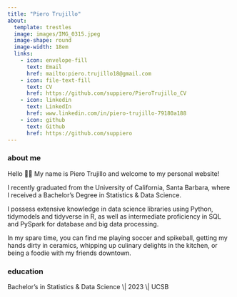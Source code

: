 ```yaml
---
title: "Piero Trujillo"
about:
  template: trestles
  image: images/IMG_0315.jpeg
  image-shape: round
  image-width: 18em
  links:
    - icon: envelope-fill
      text: Email
      href: mailto:piero.trujillo18@gmail.com
    - icon: file-text-fill
      text: CV
      href: https://github.com/suppiero/PieroTrujillo_CV
    - icon: linkedin
      text: LinkedIn
      href: www.linkedin.com/in/piero-trujillo-79180a188
    - icon: github
      text: Github
      href: https://github.com/suppiero
---
```


### about me

Hello 👋🏽 My name is Piero Trujillo and welcome to my personal website!

I recently graduated from the University of California, Santa Barbara, where I received a Bachelor's Degree in Statistics & Data Science.

I possess extensive knowledge in data science libraries using Python, tidymodels and tidyverse in R, as well as intermediate proficiency in SQL and PySpark for database and big data processing.

In my spare time, you can find me playing soccer and spikeball, getting my hands dirty in ceramics, whipping up culinary delights in the kitchen, or being a foodie with my friends downtown.

### education

Bachelor's in Statistics & Data Science \\\| 2023 \\\| UCSB

\
